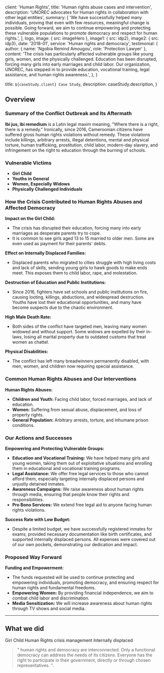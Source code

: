 
  client: 'Human Rights',
  title: 'Human rights abuse cases and intervention',
  description:
    'UNOREC advocates for Human rights in collaboration with other legal entities',
  summary: [
    'We have successfully helped many individuals, proving that even with few resources, meaningful change is possible. Going forward, we aim to continue empowering and protecting these vulnerable populations to promote democracy and respect for human rights.',
  ],
  logo,
  image: { src: imageHero },
  image1: { src: idp2},
  image2: { src: idp3},
  date: '2018-01',
  service: 'Human rights and democracy',
  testimonial: {
    author: { name: 'Ngobia Remind Amougou', role: 'Protection Lawyer' },
    content:
      'The crisis has particularly affected vulnerable groups like young girls, women, and the physically challenged. Education has been disrupted, forcing many girls into early marriages and child labor. Our organization, UNOREC, has stepped in to provide education, vocational training, legal assistance, and human rights awareness.',
  },
}

  title: `${caseStudy.client} Case Study`,
  description: caseStudy.description,
}

## Overview

### Summary of the Conflict Outbreak and Its Aftermath

**Ibi jus, ibi remedium** is a Latin legal maxim meaning, "Where there is a right, there is a remedy." Ironically, since 2016, Cameroonian citizens have suffered gross human rights violations without remedy. These violations include killings, arbitrary arrests, illegal detentions, mental and physical torture, human trafficking, prostitution, child labor, modern-day slavery, and infringement on the right to education through the burning of schools.

### Vulnerable Victims
- **Girl Child**
- **Youths in General**
- **Women, Especially Widows**
- **Physically Challenged Individuals**

### How the Crisis Contributed to Human Rights Abuses and Affected Democracy

**Impact on the Girl Child:**
- The crisis has disrupted their education, forcing many into early marriages as desperate parents try to cope.
- It is common to see girls aged 13 to 15 married to older men. Some are even used as payment for their parents' debts.

**Effect on Internally Displaced Families:**
- Displaced parents who migrated to cities struggle with high living costs and lack of skills, sending young girls to hawk goods to make ends meet. This exposes them to child labor, rape, and molestation.

**Destruction of Education and Public Institutions:**
- Since 2016, fighters have set schools and public institutions on fire, causing looting, killings, abductions, and widespread destruction. Youths have lost their educational opportunities, and many have become suspects due to the chaotic environment.

**High Male Death Rate:**
- Both sides of the conflict have targeted men, leaving many women widowed and without support. Some widows are expelled by their in-laws, losing all marital property due to outdated customs that treat women as chattel.

**Physical Disabilities:**
- The conflict has left many breadwinners permanently disabled, with men, women, and children now requiring special assistance.

### Common Human Rights Abuses and Our Interventions

**Human Rights Abuses:**
- **Children and Youth:** Facing child labor, forced marriages, and lack of education.
- **Women:** Suffering from sexual abuse, displacement, and loss of property rights.
- **General Population:** Arbitrary arrests, torture, and inhumane prison conditions.

### Our Actions and Successes

**Empowering and Protecting Vulnerable Groups:**
- **Education and Vocational Training:** We have helped many girls and young women, taking them out of exploitative situations and enrolling them in educational and vocational training programs.
- **Legal Assistance:** We offer free legal services to those who cannot afford them, especially targeting internally displaced persons and unjustly detained inmates.
- **Awareness Campaigns:** We raise awareness about human rights through media, ensuring that people know their rights and responsibilities.
- **Pro Bono Services:** We extend free legal aid to anyone facing human rights violations.

**Success Rate with Low Budget:**
- Despite a limited budget, we have successfully registered inmates for exams, provided necessary documentation like birth certificates, and supported internally displaced persons. All expenses were covered out of our own pockets, demonstrating our dedication and impact.

### Proposed Way Forward

**Funding and Empowerment:**
- The funds requested will be used to continue protecting and empowering individuals, promoting democracy, and ensuring respect for human rights and fundamental freedoms.
- **Empowering Women:** By providing financial independence, we aim to combat child labor and discrimination.
- **Media Sensitization:** We will increase awareness about human rights through TV shows and social media.


---


## What we did

<TagList>
  <TagListItem>Girl Child</TagListItem>
  <TagListItem>Human Rights</TagListItem>
  <TagListItem>crisis management</TagListItem>
  <TagListItem>Internally displaced</TagListItem>
</TagList>

<Blockquote
  author={{ name: 'Ngobia Remind Amougou', role: 'Protection Lawyer' }}
  image={{ src: imageDebraFiscal }}
>
  " human rights and democracy are interconnected. Only a functional democracy can address the needs of its citizens. Everyone has the right to participate in their government, directly or through chosen representatives. 
".
</Blockquote>

<StatList>
  <StatListItem value="25" label="victims" />
  <StatListItem value="10%" label="legal cases win" />
  <StatListItem value="15" label="Abuse cases" />
  <StatListItem value="15%" label="Legal intervention" />
</StatList>
